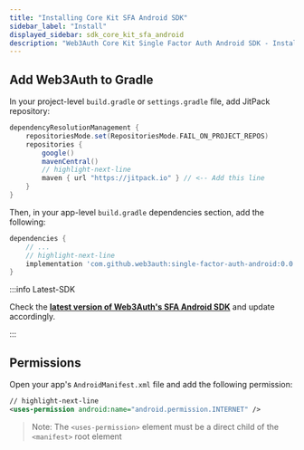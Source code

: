```yaml
---
title: "Installing Core Kit SFA Android SDK"
sidebar_label: "Install"
displayed_sidebar: sdk_core_kit_sfa_android
description: "Web3Auth Core Kit Single Factor Auth Android SDK - Install | Documentation - Web3Auth"
---
```


## Add Web3Auth to Gradle

In your project-level `build.gradle` or `settings.gradle` file, add JitPack repository:

```groovy
dependencyResolutionManagement {
    repositoriesMode.set(RepositoriesMode.FAIL_ON_PROJECT_REPOS)
    repositories {
        google()
        mavenCentral()
        // highlight-next-line
        maven { url "https://jitpack.io" } // <-- Add this line
    }
}
```

Then, in your app-level `build.gradle` dependencies section, add the following:

```groovy
dependencies {
    // ...
    // highlight-next-line
    implementation 'com.github.web3auth:single-factor-auth-android:0.0.6'
}
```

:::info Latest-SDK

Check the
**[latest version of Web3Auth's SFA Android SDK](https://github.com/Web3Auth/single-factor-auth-android/releases)**
and update accordingly.

:::

## Permissions

Open your app's `AndroidManifest.xml` file and add the following permission:

```xml
// highlight-next-line
<uses-permission android:name="android.permission.INTERNET" />
```

> Note: The `<uses-permission>` element must be a direct child of the `<manifest>` root element
